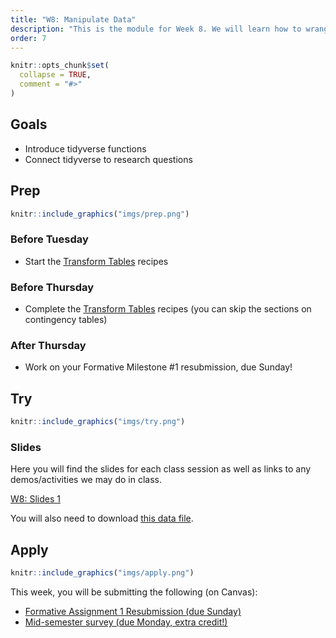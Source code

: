 ```yaml
---
title: "W8: Manipulate Data"
description: "This is the module for Week 8. We will learn how to wrangle and manipulate data in R/RStudio."
order: 7
---
```


```r
knitr::opts_chunk$set(
  collapse = TRUE,
  comment = "#>"
)
```

## Goals

- Introduce tidyverse functions
- Connect tidyverse to research questions

## Prep 

:::::{.card .border .border-2 .border-info}
:::: {.grid .g-0}
::: {.g-col-3}
:::: {.card-body}

```r
knitr::include_graphics("imgs/prep.png")
```

::::
:::

::: {.g-col-9}
:::: {.card-body}
### Before Tuesday

- Start the [Transform Tables](https://posit.cloud/learn/recipes) recipes

### Before Thursday

- Complete the [Transform Tables](https://posit.cloud/learn/recipes) recipes (you can skip the sections on contingency tables)

### After Thursday

- Work on your Formative Milestone #1 resubmission, due Sunday!

::::
:::
::::
:::::

## Try {.mt-5}

:::::{.card .border .border-2 .border-info}
:::: {.grid .g-0}
::: {.g-col-3}
:::: {.card-body}

```r
knitr::include_graphics("imgs/try.png")
```

::::
:::

::: {.g-col-9}
:::: {.card-body}

### Slides

Here you will find the slides for each class session as well as links to any demos/activities we may do in class.

<a class="btn btn-outline-info" href="../../slides/W8_manipulate.pdf" role="button" target="_blank">W8: Slides 1</a>

You will also need to download [this data file](https://drive.google.com/file/d/1lMcUFwMMNwCVLRe1jgX8UkCLjAd7rWJR/view). 



::::
:::


::::
:::::

## Apply {.mt-5}

:::::{.card .border .border-2 .border-info}
:::: {.grid .g-0}
::: {.g-col-3}
:::: {.card-body}

```r
knitr::include_graphics("imgs/apply.png")
```

::::
:::

::: {.g-col-9}
:::: {.card-body}

This week, you will be submitting the following (on Canvas):

- <span style="color:#508AB0"><a href="https://bowdoin.instructure.com/courses/6255/assignments/63588?module_item_id=382079" target="_blank">Formative Assignment 1 Resubmission (due Sunday)</a></span>
- <span style="color:#508AB0"><a href="https://bowdoin.instructure.com/courses/6255/assignments/63583?module_item_id=411361
" target="_blank">Mid-semester survey (due Monday, extra credit!)</a></span>

::::
:::


::::
:::::